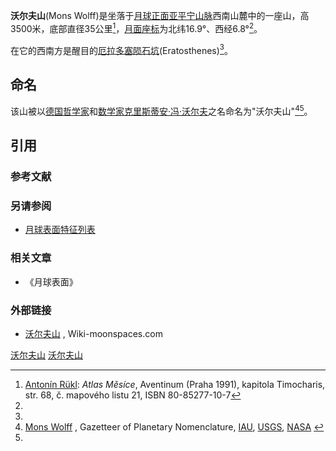 {{Infobox mountain
| name = 沃尔夫山
{{Location map
| {{Moon}}
| width      = 290
| float      = center
| border     = (none)
| caption    = <center><small>沃尔夫山位置图</small></center>
| alt        = 沃尔夫山的位置
| AlternativeMap =Eratosthenes + Montes Apenninus - LROC - WAC.JPG
| mark       = Flashspot.gif
| marksize   = 9
| lat_deg    =-6 
| lat_dir    =N 
| lon_deg    =16
| lon_dir    =W
}}| Photo = 
| Caption =沃尔夫山位置图
| listing = [[月球山脉列表#山丘|月球山脉]]
| location = [[月球|月球]]
| coordinates = {{Lunar coords and quad cat|6.89|N|6.8|W}}
| type = 
| age = 
}}

'''沃尔夫山'''(Mons Wolff)是坐落于[[月球正面|月球正面]][[亚平宁山脉|亚平宁山脉]]西南山麓中的一座山，高3500米，底部直径35公里<ref name="rukl">[[Antonín_Rükl|Antonín Rükl]]: ''Atlas Měsíce'', Aventinum (Praha 1991), kapitola Timocharis, str. 68, č. mapového listu 21, ISBN 80-85277-10-7</ref>，[[月面座标|月面座标]]为北纬16.9°、西经6.8°<ref name="nasa"/>。

在它的西南方是醒目的[[厄拉多塞陨石坑|厄拉多塞陨石坑]](Eratosthenes)<ref name="rukl"/>。

==命名==
该山被以[[德国|德国]][[哲学家|哲学家]]和[[数学家|数学家]][[克里斯蒂安·冯·沃尔夫|克里斯蒂安·冯·沃尔夫]]之名命名为"沃尔夫山"<ref name="nasa">[http://planetarynames.wr.usgs.gov/Feature/3998 Mons Wolff] {{Wayback|url=http://planetarynames.wr.usgs.gov/Feature/3998 |date=20210325061547 }}, Gazetteer of Planetary Nomenclature, [[Mezinárodní_astronomická_unie|IAU]], [[United_States_Geological_Survey|USGS]], [[NASA|NASA]] {{en}}</ref><ref name="rukl"/>。

==引用==

===参考文献===
<references />
===另请参阅===
* [[月球表面特征列表|月球表面特征列表]]
===相关文章===
* 《月球表面》
===外部链接===
* [http://the-moon.wikispaces.com/Mons+Wolff 沃尔夫山] {{Wayback|url=http://the-moon.wikispaces.com/Mons+Wolff |date=20180531195408 }}, Wiki-moonspaces.com 

[[Category:月球的山峰|沃尔夫山]]
[[Category:月球地理特徵|沃尔夫山]]